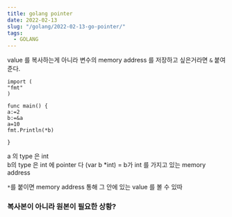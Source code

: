 ```yaml
---
title: golang pointer 
date: 2022-02-13
slug: "/golang/2022-02-13-go-pointer/"
tags:
  - GOLANG
---
```


value 를 복사하는게 아니라 변수의 memory address 를 저장하고 싶은거라면 
`&` 붙여준다.


```
import (
"fmt"
)

func main() {
a:=2
b:=&a
a=10
fmt.Println(*b)

}
```
a 의 type 은 int  
b의 type 은 int 에 pointer 다
(var b *int) = b가 int 를 가지고 있는 memory address

`*`를 붙이면 memory address 통해 그 안에 있는 value 를 볼 수 있따

### 복사본이 아니라 원본이 필요한 상황?
